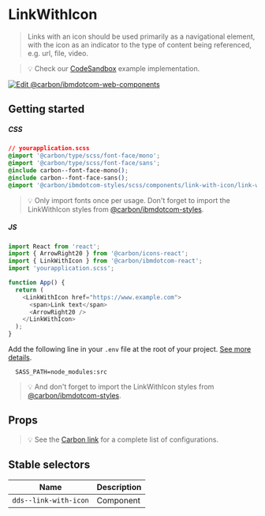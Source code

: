 
# LinkWithIcon

> Links with an icon should be used primarily as a navigational element, with
> the icon as an indicator to the type of content being referenced, e.g. url,
> file, video.

> 💡 Check our
> [CodeSandbox](https://githubbox.com/carbon-design-system/carbon-for-ibm-dotcom/tree/master/packages/react/examples/codesandbox/components/LinkWithIcon)
> example implementation.

[![Edit @carbon/ibmdotcom-web-components](https://codesandbox.io/static/img/play-codesandbox.svg)](https://githubbox.com/carbon-design-system/carbon-for-ibm-dotcom/tree/master/packages/react/examples/codesandbox/components/LinkWithIcon)

## Getting started

##### CSS

```css
// yourapplication.scss
@import '@carbon/type/scss/font-face/mono';
@import '@carbon/type/scss/font-face/sans';
@include carbon--font-face-mono();
@include carbon--font-face-sans();
@import '@carbon/ibmdotcom-styles/scss/components/link-with-icon/link-with-icon';
```

> 💡 Only import fonts once per usage. Don't forget to import the LinkWithIcon
> styles from
> [@carbon/ibmdotcom-styles](https://github.com/carbon-design-system/carbon-for-ibm-dotcom/blob/master/packages/styles).

##### JS

```javascript
import React from 'react';
import { ArrowRight20 } from '@carbon/icons-react';
import { LinkWithIcon } from '@carbon/ibmdotcom-react';
import 'yourapplication.scss';

function App() {
  return (
    <LinkWithIcon href="https://www.example.com">
      <span>Link text</span>
      <ArrowRight20 />
    </LinkWithIcon>
  );
}
```

Add the following line in your `.env` file at the root of your project.
[See more details](https://github.com/carbon-design-system/carbon-for-ibm-dotcom/tree/master/packages/styles#usage).

```
  SASS_PATH=node_modules:src
```

> 💡 And don't forget to import the LinkWithIcon styles from
> [@carbon/ibmdotcom-styles](/packages/styles).

## Props

<Props of={LinkWithIcon} />

> 💡 See the
> [Carbon link](https://www.carbondesignsystem.com/components/link/code) for a
> complete list of configurations.

## Stable selectors

| Name                  | Description |
| --------------------- | ----------- |
| `dds--link-with-icon` | Component   |

<Description markdown={contributing} />
